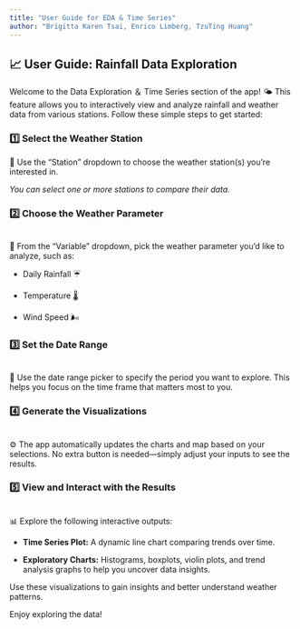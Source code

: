 ```yaml
---
title: "User Guide for EDA & Time Series"
author: "Brigitta Karen Tsai, Enrico Limberg, TzuTing Huang"
---
```


## 📈 **User Guide: Rainfall Data Exploration**

Welcome to the Data Exploration ＆ Time Series section of the app! 🌤️ This feature allows you to interactively view and analyze rainfall and weather data from various stations. Follow these simple steps to get started:

### 1️⃣ **Select the Weather Station** 

🔽 Use the "Station" dropdown to choose the weather station(s) you’re interested in.

*You can select one or more stations to compare their data.*

### 2️⃣ **Choose the Weather Parameter**

\
🔽 From the "Variable" dropdown, pick the weather parameter you’d like to analyze, such as:

-   Daily Rainfall ☔

-   Temperature 🌡️

-   Wind Speed 🌬️

### 3️⃣ **Set the Date Range**

\
📅 Use the date range picker to specify the period you want to explore. This helps you focus on the time frame that matters most to you.

### 4️⃣ **Generate the Visualizations**

\
⚙️ The app automatically updates the charts and map based on your selections. No extra button is needed—simply adjust your inputs to see the results.

### 5️⃣ **View and Interact with the Results**

\
📊 Explore the following interactive outputs:

-   **Time Series Plot:** A dynamic line chart comparing trends over time.

-   **Exploratory Charts:** Histograms, boxplots, violin plots, and trend analysis graphs to help you uncover data insights.

Use these visualizations to gain insights and better understand weather patterns.

Enjoy exploring the data!
